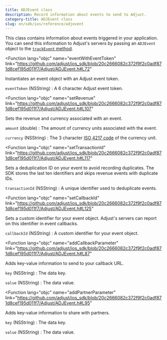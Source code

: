```yaml
---
title: ADJEvent class
description: Record information about events to send to Adjust.
category-title: ADJEvent class
slug: en/sdk/ios/reference/adjevent
---
```


This class contains information about events triggered in your application. You can send this information to Adjust's servers by passing an `ADJEvent` object to the [`trackEvent` method](#ios-trackevent-invocation).

<Function
  lang="objc"
  name="eventWithEventToken"
  link="https://github.com/adjust/ios_sdk/blob/20c2666082c372f9f2c0adf871d8cef195d011f7/Adjust/ADJEvent.h#L72"
>

Instantiates an event object with an Adjust event token.

<slot slot="snippet">


<TrackEvent />

</slot>

<slot slot="parameters">

`eventToken` (NSString)
: A 6 character Adjust event token.

</slot>

</Function>

<Function
  lang="objc"
  name="setRevenue"
  link="https://github.com/adjust/ios_sdk/blob/20c2666082c372f9f2c0adf871d8cef195d011f7/Adjust/ADJEvent.h#L107"
>

Sets the revenue and currency associated with an event.

<slot slot="snippet">


<SetRevenue />

</slot>

<slot slot="parameters">

`amount` (double)
: The amount of currency units associated with the event.

`currency` (NSString)
: The 3 character [ISO 4217 code](https://www.iban.com/currency-codes) of the currency unit.

</slot>

</Function>

<Function
  lang="objc"
  name="setTransactionId"
  link="https://github.com/adjust/ios_sdk/blob/20c2666082c372f9f2c0adf871d8cef195d011f7/Adjust/ADJEvent.h#L117"
>

Sets a deduplication ID on your event to avoid recording duplicates. The SDK stores the last ten identifiers and skips revenue events with duplicate IDs.

<slot slot="snippet">


<SetTransactionId />

</slot>

<slot slot="parameters">

`transactionId` (NSString)
: A unique identifier used to deduplicate events.

</slot>

</Function>

<Function
  lang="objc"
  name="setCallbackId"
  link="https://github.com/adjust/ios_sdk/blob/20c2666082c372f9f2c0adf871d8cef195d011f7/Adjust/ADJEvent.h#L125"
>

Sets a custom identifier for your event object. Adjust's servers can report on this identifier in event callbacks.

<slot slot="snippet">


<SetCallbackId />

</slot>

<slot slot="parameters">

`callbackId` (NSString)
: A custom identifier for your event object.

</slot>

</Function>

<Function
  lang="objc"
  name="addCallbackParameter"
  link="https://github.com/adjust/ios_sdk/blob/20c2666082c372f9f2c0adf871d8cef195d011f7/Adjust/ADJEvent.h#L87"
>

Adds key-value information to send to your callback URL.

<slot slot="snippet">


<AddCallbackParameter />

</slot>

<slot slot="parameters">

`key` (NSString)
: The data key.

`value` (NSString)
: The data value.

</slot>

</Function>

<Function
  lang="objc"
  name="addPartnerParameter"
  link="https://github.com/adjust/ios_sdk/blob/20c2666082c372f9f2c0adf871d8cef195d011f7/Adjust/ADJEvent.h#L95"
>

Adds key-value information to share with partners.

<slot slot="snippet">


<AddPartnerParameter />

</slot>

<slot slot="parameters">

`key` (NSString)
: The data key.

`value` (NSString)
: The data value.

</slot>

</Function>
